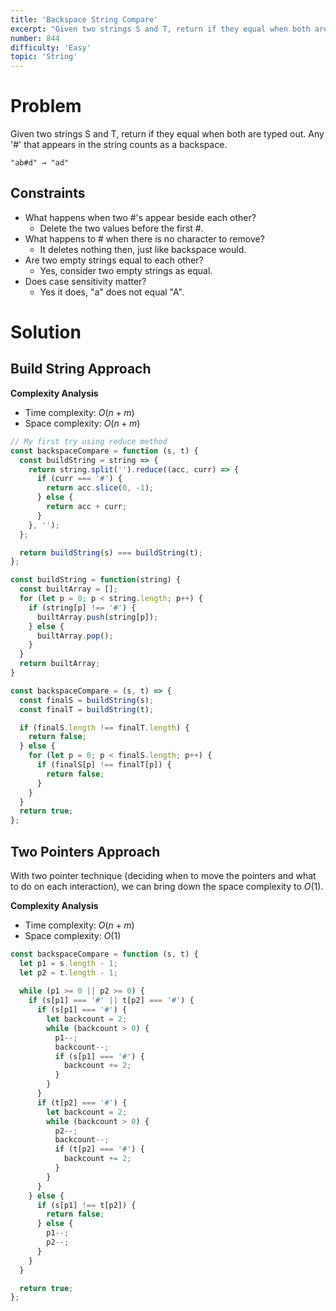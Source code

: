 ```yaml
---
title: 'Backspace String Compare'
excerpt: "Given two strings S and T, return if they equal when both are typed out. Any '#' that appears in the string counts as a backspace."
number: 844
difficulty: 'Easy'
topic: 'String'
---
```


<LeetCodeLink
  link="https://leetcode.com/problems/backspace-string-compare/"
  title="Backspace String Compare - LeetCode"
  description="Given two strings S and T, return if they equal when both are typed out. Any '#' that appears in the string counts as a backspace."
/>

# Problem

Given two strings S and T, return if they equal when both are typed out. Any '#' that appears in the string counts as a backspace.

`"ab#d" → "ad"`

## Constraints

- What happens when two #'s appear beside each other?
    - Delete the two values before the first #.
- What happens to # when there is no character to remove?
    - It deletes nothing then, just like backspace would.
- Are two empty strings equal to each other?
    - Yes, consider two empty strings as equal.
- Does case sensitivity matter?
    - Yes it does, "a" does not equal "A".

# Solution

## Build String Approach

**Complexity Analysis**

- Time complexity: $O(n + m)$
- Space complexity: $O(n + m)$

```jsx
// My first try using reduce method
const backspaceCompare = function (s, t) {
  const buildString = string => {
    return string.split('').reduce((acc, curr) => {
      if (curr === '#') {
        return acc.slice(0, -1);
      } else {
        return acc + curr;
      }
    }, '');
  };

  return buildString(s) === buildString(t);
};
```

```jsx
const buildString = function(string) {
  const builtArray = [];
  for (let p = 0; p < string.length; p++) {
    if (string[p] !== '#') {
      builtArray.push(string[p]);
    } else {
      builtArray.pop();
    }
  }
  return builtArray;
}

const backspaceCompare = (s, t) => {
  const finalS = buildString(s);
  const finalT = buildString(t);

  if (finalS.length !== finalT.length) {
    return false;
  } else {
    for (let p = 0; p < finalS.length; p++) {
      if (finalS[p] !== finalT[p]) {
        return false;
      }
    }
  }
  return true;
};
```

## Two Pointers Approach

With two pointer technique (deciding when to move the pointers and what to do on each interaction), we can bring down the space complexity to $O(1)$.

**Complexity Analysis**

- Time complexity: $O(n + m)$
- Space complexity: $O(1)$

```jsx
const backspaceCompare = function (s, t) {
  let p1 = s.length - 1;
  let p2 = t.length - 1;
  
  while (p1 >= 0 || p2 >= 0) {
    if (s[p1] === '#' || t[p2] === '#') {
      if (s[p1] === '#') {
        let backcount = 2;
        while (backcount > 0) {
          p1--;
          backcount--;
          if (s[p1] === '#') {
            backcount += 2;
          }
        }
      }
      if (t[p2] === '#') {
        let backcount = 2;
        while (backcount > 0) {
          p2--;
          backcount--;
          if (t[p2] === '#') {
            backcount += 2;
          }
        }
      }
    } else {
      if (s[p1] !== t[p2]) {
        return false;
      } else {
        p1--;
        p2--;
      }
    }
  }

  return true;
};
```